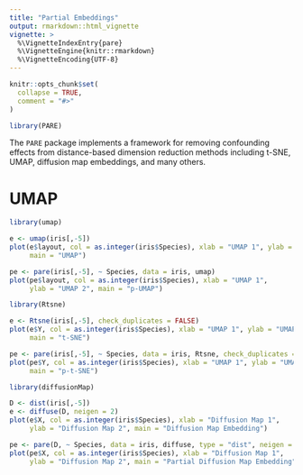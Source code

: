 ```yaml
---
title: "Partial Embeddings"
output: rmarkdown::html_vignette
vignette: >
  %\VignetteIndexEntry{pare}
  %\VignetteEngine{knitr::rmarkdown}
  %\VignetteEncoding{UTF-8}
---
```


```r
knitr::opts_chunk$set(
  collapse = TRUE,
  comment = "#>"
)
```

```r
library(PARE)
```

The `PARE` package implements a framework for removing confounding effects from distance-based dimension reduction methods including t-SNE, UMAP, diffusion map embeddings, and many others.

# UMAP
```r
library(umap)

e <- umap(iris[,-5])
plot(e$layout, col = as.integer(iris$Species), xlab = "UMAP 1", ylab = "UMAP 2",
     main = "UMAP")

pe <- pare(iris[,-5], ~ Species, data = iris, umap)
plot(pe$layout, col = as.integer(iris$Species), xlab = "UMAP 1", 
     ylab = "UMAP 2", main = "p-UMAP")
```

```r
library(Rtsne)

e <- Rtsne(iris[,-5], check_duplicates = FALSE)
plot(e$Y, col = as.integer(iris$Species), xlab = "UMAP 1", ylab = "UMAP 2",
     main = "t-SNE")

pe <- pare(iris[,-5], ~ Species, data = iris, Rtsne, check_duplicates = FALSE)
plot(pe$Y, col = as.integer(iris$Species), xlab = "UMAP 1", ylab = "UMAP 2",
     main = "p-t-SNE")
```

```R
library(diffusionMap)

D <- dist(iris[,-5])
e <- diffuse(D, neigen = 2)
plot(e$X, col = as.integer(iris$Species), xlab = "Diffusion Map 1", 
     ylab = "Diffusion Map 2", main = "Diffusion Map Embedding")

pe <- pare(D, ~ Species, data = iris, diffuse, type = "dist", neigen = 2)
plot(pe$X, col = as.integer(iris$Species), xlab = "Diffusion Map 1", 
     ylab = "Diffusion Map 2", main = "Partial Diffusion Map Embedding")
```
